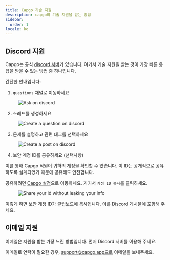 ```yaml
---
title: Capgo 기술 지원
description: capgo의 기술 지원을 받는 방법
sidebar:
  order: 1
locale: ko
---
```


## Discord 지원

Capgo는 공식 [discord 서버](https://discordcom/invite/VnYRvBfgA6)가 있습니다. 여기서 기술 지원을 받는 것이 가장 빠른 응답을 받을 수 있는 방법 중 하나입니다.

간단한 안내입니다:

1. `questions` 채널로 이동하세요

<figure><img style="margin-left: auto; margin-right: auto" src="/discord-questions.webp" alt="Ask on discord" /><figcaption></figcaption></figure>

2. 스레드를 생성하세요

<figure><img style="margin-left: auto; margin-right: auto" src="/discord-newquestion.webp" alt="Create a question on discord" /><figcaption></figcaption></figure>

3. 문제를 설명하고 관련 태그를 선택하세요

<figure><img style="margin-left: auto; margin-right: auto" src="/discord-new-post.webp" alt="Create a post on discord" /><figcaption></figcaption></figure>

4. 보안 계정 ID를 공유하세요 (선택사항)

이를 통해 Capgo 직원이 귀하의 계정을 확인할 수 있습니다. 이 ID는 공개적으로 공유하도록 설계되었기 때문에 공유해도 안전합니다.

공유하려면 [Capgo 설정](https://console.capgo.app/dashboard/settings/account/)으로 이동하세요. 거기서 `계정 ID 복사`를 클릭하세요.

<figure><img style="margin-left: auto; margin-right: auto" src="/share-secure-id.webp" alt="Share your id without leaking your info" /><figcaption></figcaption></figure>

이렇게 하면 보안 계정 ID가 클립보드에 복사됩니다. 이를 Discord 게시물에 포함해 주세요.

## 이메일 지원

이메일은 지원을 받는 가장 느린 방법입니다. 먼저 Discord 서버를 이용해 주세요.

이메일로 연락이 필요한 경우, support@capgo.app으로 이메일을 보내주세요.
